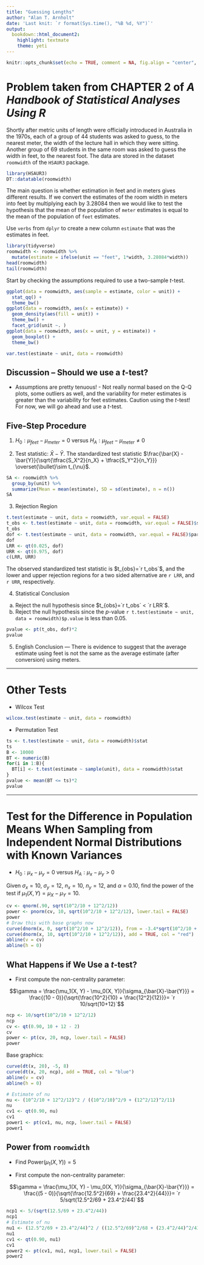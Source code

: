 ```yaml
---
title: "Guessing Lengths"
author: "Alan T. Arnholt"
date: 'Last knit: `r format(Sys.time(), "%B %d, %Y")`'
output: 
  bookdown::html_document2: 
    highlight: textmate
    theme: yeti
---
```


```r
knitr::opts_chunk$set(echo = TRUE, comment = NA, fig.align = "center", warning = FALSE, message = FALSE)
```

# Problem taken from CHAPTER 2 of _A Handbook of Statistical Analyses Using R_

Shortly after metric units of length were officially introduced in Australia in the 1970s, each of a group of 44 students was asked to guess, to the nearest meter, the width of the lecture hall in which they were sitting.  Another group of 69 students in the same room was asked to guess the width in feet, to the nearest foot.  The data are stored in the dataset `roomwidth` of the `HSAUR3` package.

```r
library(HSAUR3)
DT::datatable(roomwidth)
```

The main question is whether estimation in feet and in meters gives different results.  If we convert the estimates of the room width in meters into feet by multiplying each by 3.28084 then we would like to test the hypothesis that the mean of the population of `meter` estimates is equal to the mean of the population of `feet` estimates.

Use `verbs` from `dplyr` to create a new column `estimate` that was the estimates in feet.

```r
library(tidyverse)
roomwidth <- roomwidth %>% 
  mutate(estimate = ifelse(unit == "feet", 1*width, 3.28084*width))
head(roomwidth)
tail(roomwidth)
```

Start by checking the assumptions required to use a two-sample *t*-test.

```r
ggplot(data = roomwidth, aes(sample = estimate, color = unit)) + 
  stat_qq() + 
  theme_bw()
ggplot(data = roomwidth, aes(x = estimate)) + 
  geom_density(aes(fill = unit)) + 
  theme_bw() +
  facet_grid(unit ~. )
ggplot(data = roomwidth, aes(x = unit, y = estimate)) +
  geom_boxplot() + 
  theme_bw()

var.test(estimate ~ unit, data = roomwidth)
```

## Discussion -- Should we use a *t*-test?

* Assumptions are pretty tenuous! - Not really normal based on the Q-Q plots, some outliers as well, and the variability for meter estimates is greater than the variability for feet estimates.  Caution using the *t*-test!  For now, we will go ahead and use a *t*-test.

##  Five-Step Procedure

1. $H_0:\mu_{feet} - \mu_{meter}=0$ versus $H_A:\mu_{feet} - \mu_{meter} \neq 0$

2. Test statistic: $\bar{X}-\bar{Y}$.  The standardized test statistic $\frac{\bar{X} - \bar{Y}}{\sqrt{\tfrac{S_X^2}{n_X} + \tfrac{S_Y^2}{n_Y}}} \overset{\bullet}\sim t_{\nu}$.

```r
SA <- roomwidth %>% 
  group_by(unit) %>% 
  summarize(Mean = mean(estimate), SD = sd(estimate), n = n())
SA
```

3. Rejection Region

```r
t.test(estimate ~ unit, data = roomwidth, var.equal = FALSE)
t_obs <- t.test(estimate ~ unit, data = roomwidth, var.equal = FALSE)$stat
t_obs
dof <- t.test(estimate ~ unit, data = roomwidth, var.equal = FALSE)$parameter
dof
LRR <- qt(0.025, dof)
URR <- qt(0.975, dof)
c(LRR, URR)
```
The observed standardized test statistic is $t_{obs}=`r t_obs`$, and the lower and upper rejection regions for a two sided alternative are `r LRR`, and `r URR`, respectively.

4. Statistical Conclusion

a.  Reject the null hypothesis since $t_{obs}=`r t_obs` < `r LRR`$.
b.  Reject the null hypothesis since the *p*-value `r t.test(estimate ~ unit, data = roomwidth)$p.value` is less than 0.05.

```r
pvalue <- pt(t_obs, dof)*2
pvalue
```

5. English Conclusion --- There is evidence to suggest that the average estimate using feet is not the same as the average estimate (after conversion) using meters.

* * *

# Other Tests

* Wilcox Test

```r
wilcox.test(estimate ~ unit, data = roomwidth)
```
* Permutation Test

```r
ts <- t.test(estimate ~ unit, data = roomwidth)$stat
ts
B <- 10000
BT <- numeric(B)
for(i in 1:B){
  BT[i] <- t.test(estimate ~ sample(unit), data = roomwidth)$stat
}
pvalue <- mean(BT <= ts)*2
pvalue
```

* * * 

# Test for the Difference in Population Means When Sampling from Independent Normal Distributions with Known Variances

* $H_0:\mu_x - \mu_y = 0$ versus $H_A:\mu_x - \mu_y > 0$

Given $\sigma_x = 10$, $\sigma_y = 12$, $n_x = 10$, $n_y = 12$, and $\alpha = 0.10$, find the power of the test if $\mu_1(X, Y) = \mu_X - \mu_Y = 10$.

```r
cv <- qnorm(.90, sqrt(10^2/10 + 12^2/12))
power <- pnorm(cv, 10, sqrt(10^2/10 + 12^2/12), lower.tail = FALSE)
power
# Draw this with base graphs now
curve(dnorm(x, 0, sqrt(10^2/10 + 12^2/12)), from = -3.4*sqrt(10^2/10 + 12^2/12), to = 3.4*sqrt(10^2/10 + 12^2/12) + 10)
curve(dnorm(x, 10, sqrt(10^2/10 + 12^2/12)), add = TRUE, col = "red")
abline(v = cv)
abline(h = 0)
```

## What Happens if We Use a *t*-test?

* First compute the non-centrality parameter:

$$\gamma = \frac{\mu_1(X, Y) - \mu_0(X, Y)}{\sigma_{\bar{X}-\bar{Y}}} = \frac{(10 - 0)}{\sqrt{\frac{10^2}{10} + \frac{12^2}{12}}}= `r 10/sqrt(10+12)`$$
```r
ncp <- 10/sqrt(10^2/10 + 12^2/12)
ncp
cv <- qt(0.90, 10 + 12 - 2)
cv
power <- pt(cv, 20, ncp, lower.tail = FALSE)
power
```
Base graphics:

```r
curve(dt(x, 20), -5, 8)
curve(dt(x, 20, ncp), add = TRUE, col = "blue")
abline(v = cv)
abline(h = 0)
```

```r
# Estimate of nu 
nu <- (10^2/10 + 12^2/12)^2 / ((10^2/10)^2/9 + (12^2/12)^2/11)
nu
cv1 <- qt(0.90, nu)
cv1
power1 <- pt(cv1, nu, ncp, lower.tail = FALSE)
power1
```

## Power from `roomwidth`

* Find $\text{Power}(\mu_1(X, Y)) = 5$

* First compute the non-centrality parameter:

$$\gamma = \frac{\mu_1(X, Y) - \mu_0(X, Y)}{\sigma_{\bar{X}-\bar{Y}}} = \frac{(5 - 0)}{\sqrt{\frac{12.5^2}{69} + \frac{23.4^2}{44}}}= `r 5/sqrt(12.5^2/69 + 23.4^2/44)`$$

```r
ncp1 <- 5/(sqrt(12.5/69 + 23.4^2/44))
ncp1
# Estimate of nu 
nu1 <- (12.5^2/69 + 23.4^2/44)^2 / ((12.5^2/69)^2/68 + (23.4^2/44)^2/43)
nu1
cv1 <- qt(0.90, nu1)
cv1
power2 <- pt(cv1, nu1, ncp1, lower.tail = FALSE)
power2
```